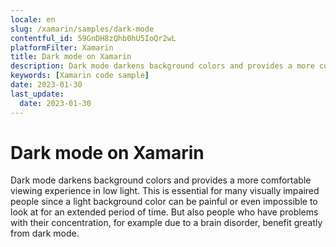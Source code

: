 ```yaml
---
locale: en
slug: /xamarin/samples/dark-mode
contentful_id: 59GnDH8zQhb0hU5IoQr2wL
platformFilter: Xamarin
title: Dark mode on Xamarin
description: Dark mode darkens background colors and provides a more comfortable viewing experience in low light.
keywords: [Xamarin code sample]
date: 2023-01-30
last_update:
  date: 2023-01-30
---
```


# Dark mode on Xamarin

Dark mode darkens background colors and provides a more comfortable viewing experience in low light. This is essential for many visually impaired people since a light background color can be painful or even impossible to look at for an extended period of time. But also people who have problems with their concentration, for example due to a brain disorder, benefit greatly from dark mode.

<CodeSample id="screen-dark-mode" locale="en" platform="xamarin"/>
